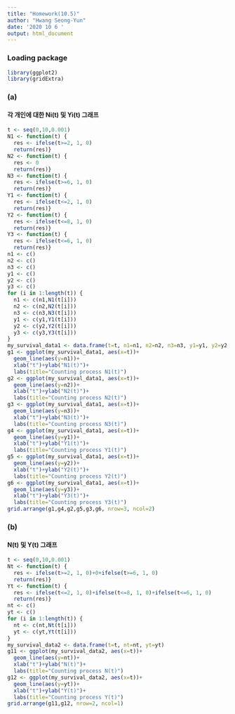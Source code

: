 ```yaml
---
title: "Homework(10.5)"
author: "Hwang Seong-Yun"
date: '2020 10 6 '
output: html_document
---
```


### Loading package
```r
library(ggplot2)
library(gridExtra)
```

### (a)
#### 각 개인에 대한 Ni(t) 및 Yi(t) 그래프
```r
t <- seq(0,10,0.001)
N1 <- function(t) {
  res <- ifelse(t>=2, 1, 0)
  return(res)}
N2 <- function(t) {
  res <- 0
  return(res)}
N3 <- function(t) {
  res <- ifelse(t>=6, 1, 0)
  return(res)}
Y1 <- function(t) {
  res <- ifelse(t<=2, 1, 0)
  return(res)}
Y2 <- function(t) {
  res <- ifelse(t<=8, 1, 0)
  return(res)}
Y3 <- function(t) {
  res <- ifelse(t<=6, 1, 0)
  return(res)}
n1 <- c()
n2 <- c()
n3 <- c()
y1 <- c()
y2 <- c()
y3 <- c()
for (i in 1:length(t)) {
  n1 <- c(n1,N1(t[i]))
  n2 <- c(n2,N2(t[i]))
  n3 <- c(n3,N3(t[i]))
  y1 <- c(y1,Y1(t[i]))
  y2 <- c(y2,Y2(t[i]))
  y3 <- c(y3,Y3(t[i]))
}
my_survival_data1 <- data.frame(t=t, n1=n1, n2=n2, n3=n3, y1=y1, y2=y2, y3=y3)
g1 <- ggplot(my_survival_data1, aes(x=t))+
  geom_line(aes(y=n1))+
  xlab("t")+ylab("N1(t)")+
  labs(title="Counting process N1(t)")
g2 <- ggplot(my_survival_data1, aes(x=t))+
  geom_line(aes(y=n2))+
  xlab("t")+ylab("N2(t)")+
  labs(title="Counting process N2(t)")
g3 <- ggplot(my_survival_data1, aes(x=t))+
  geom_line(aes(y=n3))+
  xlab("t")+ylab("N3(t)")+
  labs(title="Counting process N3(t)")
g4 <- ggplot(my_survival_data1, aes(x=t))+
  geom_line(aes(y=y1))+
  xlab("t")+ylab("Y1(t)")+
  labs(title="Counting process Y1(t)")
g5 <- ggplot(my_survival_data1, aes(x=t))+
  geom_line(aes(y=y2))+
  xlab("t")+ylab("Y2(t)")+
  labs(title="Counting process Y2(t)")
g6 <- ggplot(my_survival_data1, aes(x=t))+
  geom_line(aes(y=y3))+
  xlab("t")+ylab("Y3(t)")+
  labs(title="Counting process Y3(t)")
grid.arrange(g1,g4,g2,g5,g3,g6, nrow=3, ncol=2)
```

### (b)
#### N(t) 및 Y(t) 그래프
```r
t <- seq(0,10,0.001)
Nt <- function(t) {
  res <- ifelse(t>=2, 1, 0)+0+ifelse(t>=6, 1, 0)
  return(res)}
Yt <- function(t) {
  res <- ifelse(t<=2, 1, 0)+ifelse(t<=8, 1, 0)+ifelse(t<=6, 1, 0)
  return(res)}
nt <- c()
yt <- c()
for (i in 1:length(t)) {
  nt <- c(nt,Nt(t[i]))
  yt <- c(yt,Yt(t[i]))
}
my_survival_data2 <- data.frame(t=t, nt=nt, yt=yt)
g11 <- ggplot(my_survival_data2, aes(x=t))+
  geom_line(aes(y=nt))+
  xlab("t")+ylab("N(t)")+
  labs(title="Counting process N(t)")
g12 <- ggplot(my_survival_data2, aes(x=t))+
  geom_line(aes(y=yt))+
  xlab("t")+ylab("Y(t)")+
  labs(title="Counting process Y(t)")
grid.arrange(g11,g12, nrow=2, ncol=1)
```

